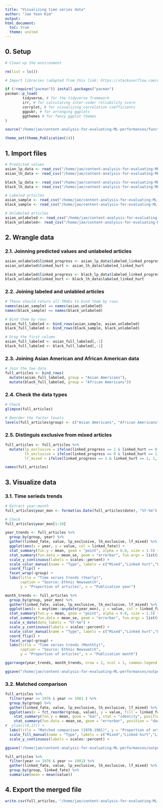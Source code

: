 ```yaml
---
title: "Visualizing time series data"
author: "Jae Yeon Kim"
output:
html_document: 
  toc: true
  theme: united
---
```


## 0. Setup 

```r

# Clean up the environment

rm(list = ls())

# Import libraries (adapted from this link: https://stackoverflow.com/questions/4090169/elegant-way-to-check-for-missing-packages-and-install-them)

if (!require("pacman")) install.packages("pacman")
pacman::p_load(
        tidyverse, # for the tidyverse framework
        irr, # for calculating inter-coder reliability score
        corrplot, # for visualizing correlation coefficients
        ggpubr, # for arranging ggplots 
        ggthemes # for fancy ggplot themes
)

source("/home/jae/content-analysis-for-evaluating-ML-performances/functions/theme_publications.r")

theme_set(theme_Publication(14))

```

## 1. Import files 

```r

# Predicted values
asian_lp_data <- read_csv("/home/jae/content-analysis-for-evaluating-ML-performances/processed_data/asian_lp_data.csv")
asian_lh_data <- read_csv("/home/jae/content-analysis-for-evaluating-ML-performances/processed_data/asian_lh_data.csv")

black_lp_data <- read_csv("/home/jae/content-analysis-for-evaluating-ML-performances/processed_data/black_lp_data.csv")
black_lh_data <- read_csv("/home/jae/content-analysis-for-evaluating-ML-performances/processed_data/black_lh_data.csv")

# Labeled articles
asian_sample <- read_csv("/home/jae/content-analysis-for-evaluating-ML-performances/processed_data/sample_asian.csv")
black_sample <- read_csv("/home/jae/content-analysis-for-evaluating-ML-performances/processed_data/sample_black.csv")

# Unlabeled articles
asian_unlabeled <- read_csv("/home/jae/content-analysis-for-evaluating-ML-performances/processed_data/unlabeled_asian.csv")
black_unlabeled<- read_csv("/home/jae/content-analysis-for-evaluating-ML-performances/processed_data/unlabeled_black.csv")

```

## 2. Wrangle data

### 2.1. Joinning predicted values and unlabeled articles

```r

asian_unlabeled$linked_progress <- asian_lp_data$labeled_linked_progress
asian_unlabeled$linked_hurt <- asian_lh_data$labeled_linked_hurt

black_unlabeled$linked_progress <- black_lp_data$labeled_linked_progress
black_unlabeled$linked_hurt <- black_lh_data$labeled_linked_hurt

```

### 2.2. Joining labeled and unlabled articles 

```r

# These should return all TRUEs to bind them by rows 
names(asian_sample) == names(asian_unlabeled)
names(black_sample) == names(black_unlabeled)

# Bind them by rows 
asian_full_labeled <- bind_rows(asian_sample, asian_unlabeled)
black_full_labeled <- bind_rows(black_sample, black_unlabeled)

# Drop the first column
asian_full_labeled <- asian_full_labeled[,-1]
black_full_labeled <- black_full_labeled[,-1]
```

### 2.3. Joining Asian American and African American data 

```r

# Join the two data 
full_articles <- bind_rows(
  mutate(asian_full_labeled, group = "Asian Americans"),
  mutate(black_full_labeled, group = "African Americans"))

```

### 2.4. Check the data types

```r

# Check 
glimpse(full_articles)

# Reorder the factor levels 
levels(full_articles$group) <- c("Asian Americans", "African Americans")

```

### 2.5. Distinguis exclusive from mixed articles 

```r

full_articles <- full_articles %>%
  mutate(lp_exclusive = ifelse(linked_progress == 1 & linked_hurt == 0, 1, 0),
         lh_exclusive = ifelse(linked_progress == 0 & linked_hurt == 1, 1, 0),
         lf_mixed = ifelse(linked_progress == 1 & linked_hurt == 1, 1, 0))

names(full_articles)

```

## 3. Visualize data

### 3.1. Time serieds trends 

```r
# Extract year-month
full_articles$year_mon <- format(as.Date(full_articles$date), "%Y-%m")

# Check
full_articles$year_mon[1:10]
```

```r

year_trends <- full_articles %>%
  group_by(group, year) %>%
  gather(linked_fate, value, lp_exclusive, lh_exclusive, lf_mixed) %>%
  ggplot(aes(x = year, y = value, col = linked_fate)) +
  stat_summary(fun.y = mean, geom = "point", alpha = 0.8, size = 1.5) +
  stat_summary(fun.data = mean_se, geom = "errorbar", fun.args = list(mult= 1.96), alpha = 0.4) +
  scale_y_continuous(labels = scales::percent) +
  scale_color_manual(name = "Type", labels = c("Mixed","Linked hurt","Linked progress"), values=c("purple","red","blue")) +
  coord_flip() +
  facet_wrap(~group) +
  labs(title = "Time series trends (Yearly)", 
       caption = "Source: Ethnic Newswatch",
       y = "Proportion of articles", x = "Publication year") 

month_trends <- full_articles %>%
  group_by(group, year_mon) %>%
  gather(linked_fate, value, lp_exclusive, lh_exclusive, lf_mixed) %>%
  ggplot(aes(x = anytime::anydate(year_mon), y = value, col = linked_fate)) +
  stat_summary(fun.y = mean, geom = "point", alpha = 0.8, size = 1.5) +
  stat_summary(fun.data = mean_se, geom = "errorbar", fun.args = list(mult= 1.96), alpha = 0.4) +
  scale_x_date(date_labels = "%Y-%m") +
  scale_y_continuous(labels = scales::percent) +
  scale_color_manual(name = "Type", labels = c("Mixed","Linked hurt","Linked progress"), values=c("purple","red","blue")) +
  coord_flip() +
  facet_wrap(~group) +
  labs(title = "Time series trends (Monthly)", 
       caption = "Source: Ethnic Newswatch",
       y = "Proportion of articles", x = "Publication month") 

ggarrange(year_trends, month_trends, nrow = 2, ncol = 1, common.legend = TRUE)

ggsave("/home/jae/content-analysis-for-evaluating-ML-performances/outputs/time_series_plot.png", height = 10)

```

### 3.2. Matched comparison

```r
full_articles %>%
  filter(year >= 1976 & year <= 1981 ) %>%
  group_by(group) %>%
  gather(linked_fate, value, lp_exclusive, lh_exclusive, lf_mixed) %>%
  ggplot(aes(x = fct_reorder(group, value), y = value, fill = linked_fate)) +
    stat_summary(fun.y = mean, geom = "bar", stat = "identity", position ="dodge", size = 2) +
    stat_summary(fun.data = mean_se, geom = "errorbar", position = "dodge", fun.args = list(mult= 1.96)) +
#  ylim(c(0,17)) +
  labs(title = "Matched comparison (1976-1981)", y = "Proportion of articles", x = "Group") +
  scale_fill_manual(name = "Type", labels = c("Mixed","Linked hurt","Linked progress"), values=c("purple","red","blue")) +
  scale_y_continuous(labels = scales::percent) +

ggsave("/home/jae/content-analysis-for-evaluating-ML-performances/outputs/matched_comparison.png", height = 7)

full_articles %>%
  filter(year >= 1976 & year <= 1981) %>%
  gather(linked_fate, value, lp_exclusive, lh_exclusive, lf_mixed) %>%
  group_by(group, linked_fate) %>%
  summarize(mean = mean(value))
```

## 4. Export the merged file  

```r

write.csv(full_articles, "/home/jae/content-analysis-for-evaluating-ML-performances/processed_data/full_articles.csv")

```